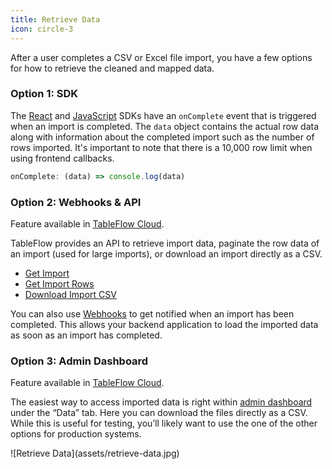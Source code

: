```yaml
---
title: Retrieve Data
icon: circle-3
---
```


After a user completes a CSV or Excel file import, you have a few options for how to retrieve the cleaned and mapped data.

### Option 1: SDK
The [React](/sdk/react) and [JavaScript](/sdk/javascript) SDKs have an `onComplete` event that is triggered when an import is completed. The `data` object contains the actual row data along with information about the completed import such as the number of rows imported. It's important to note that there is a 10,000 row limit when using frontend callbacks.

```javascript
onComplete: (data) => console.log(data)
```

### Option 2: Webhooks & API

<Info>Feature available in <a href="https://tableflow.com/pricing" target="_blank">TableFlow Cloud</a>.</Info>

TableFlow provides an API to retrieve import data, paginate the row data of an import (used for large imports), or download an import directly as a CSV.

- [Get Import](/api-reference/get-import)
- [Get Import Rows](/api-reference/get-import-rows)
- [Download Import CSV](/api-reference/download-import)

You can also use [Webhooks](/webhooks) to get notified when an import has been completed. This allows your backend application to load the imported data as soon as an import has completed.


### Option 3: Admin Dashboard

<Info>Feature available in <a href="https://tableflow.com/pricing" target="_blank">TableFlow Cloud</a>.</Info>

The easiest way to access imported data is right within [admin dashboard](app.tableflow.com) under the “Data” tab. Here you can download the files directly as a CSV. While this is useful for testing, you’ll likely want to use the one of the other options for production systems.

<Frame>
  ![Retrieve Data](assets/retrieve-data.jpg)
</Frame>

